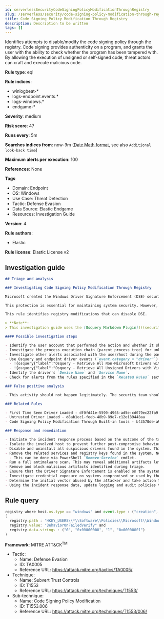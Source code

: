 ```yaml
---
id: serverlessSecurityCodeSigningPolicyModificationThroughRegistry
slug: /serverless/security/code-signing-policy-modification-through-registry
title: Code Signing Policy Modification Through Registry
description: Description to be written
tags: []
---
```


<div id="code-signing-policy-modification-through-registry"></div>

Identifies attempts to disable/modify the code signing policy through the registry. Code signing provides authenticity on a program, and grants the user with the ability to check whether the program has been tampered with. By allowing the execution of unsigned or self-signed code, threat actors can craft and execute malicious code.

**Rule type**: eql

**Rule indices**:

* winlogbeat-*
* logs-endpoint.events.*
* logs-windows.*
* endgame-*

**Severity**: medium

**Risk score**: 47

**Runs every**: 5m

**Searches indices from**: now-9m ([Date Math format](((ref))/common-options.html#date-math), see also <DocLink id="serverlessSecurityRulesUiCreate" section="set-the-rules-schedule">`Additional look-back time`</DocLink>)

**Maximum alerts per execution**: 100

**References**: None

**Tags**:

* Domain: Endpoint
* OS: Windows
* Use Case: Threat Detection
* Tactic: Defense Evasion
* Data Source: Elastic Endgame
* Resources: Investigation Guide

**Version**: 4

**Rule authors**:

* Elastic

**Rule license**: Elastic License v2

## Investigation guide

```markdown
## Triage and analysis

### Investigating Code Signing Policy Modification Through Registry

Microsoft created the Windows Driver Signature Enforcement (DSE) security feature to prevent drivers with invalid signatures from loading and executing into the kernel (ring 0). DSE aims to protect systems by blocking attackers from loading malicious drivers on targets.

This protection is essential for maintaining system security. However, attackers or administrators can disable DSE and load untrusted drivers, which can put the system at risk. Therefore, it's important to keep this feature enabled and only load drivers from trusted sources to ensure system integrity and security.

This rule identifies registry modifications that can disable DSE.

> **Note**:
> This investigation guide uses the [Osquery Markdown Plugin](((security-guide))/invest-guide-run-osquery.html) introduced in Elastic Stack version 8.5.0. Older Elastic Stack versions will display unrendered Markdown in this guide.

#### Possible investigation steps

- Identify the user account that performed the action and whether it should perform this kind of action.
- Investigate the process execution chain (parent process tree) for unknown processes. Examine their executable files for prevalence, whether they are located in expected locations, and if they are signed with valid digital signatures.
- Investigate other alerts associated with the user/host during the past 48 hours.
- Use Osquery and endpoint driver events (`event.category = "driver"`) to investigate if suspicious drivers were loaded into the system after the registry was modified.
  - !{osquery{"label":"Osquery - Retrieve All Non-Microsoft Drivers with Virustotal Link","query":"SELECT concat('https://www.virustotal.com/gui/file/', sha1) AS VtLink, class, description, directory, image, issuer_name, manufacturer, service, signed, subject_name FROM drivers JOIN authenticode ON drivers.image = authenticode.path JOIN hash ON drivers.image = hash.path WHERE NOT (provider == \"Microsoft\" AND signed == \"1\")\n"}}
  - !{osquery{"label":"Osquery - Retrieve All Unsigned Drivers with Virustotal Link","query":"SELECT concat('https://www.virustotal.com/gui/file/', sha1) AS VtLink, class, description, directory, image, issuer_name, manufacturer, service, signed, subject_name FROM drivers JOIN authenticode ON drivers.image = authenticode.path JOIN hash ON drivers.image = hash.path WHERE signed == \"0\"\n"}}
- Identify the driver's `Device Name` and `Service Name`.
- Check for alerts from the rules specified in the `Related Rules` section.

### False positive analysis

- This activity should not happen legitimately. The security team should address any potential benign true positive (B-TP), as this configuration can put the user and the domain at risk.

### Related Rules

- First Time Seen Driver Loaded - df0fd41e-5590-4965-ad5e-cd079ec22fa9
- Untrusted Driver Loaded - d8ab1ec1-feeb-48b9-89e7-c12e189448aa
- Code Signing Policy Modification Through Built-in tools - b43570de-a908-4f7f-8bdb-b2df6ffd8c80

### Response and remediation

- Initiate the incident response process based on the outcome of the triage.
- Isolate the involved host to prevent further post-compromise behavior.
- Disable and uninstall all suspicious drivers found in the system. This can be done via Device Manager. (Note that this step may require you to boot the system into Safe Mode.)
- Remove the related services and registry keys found in the system. Note that the service will probably not stop if the driver is still installed.
  - This can be done via PowerShell `Remove-Service` cmdlet.
- Run a full antimalware scan. This may reveal additional artifacts left in the system, persistence mechanisms, and malware components.
- Remove and block malicious artifacts identified during triage.
- Ensure that the Driver Signature Enforcement is enabled on the system.
- Investigate credential exposure on systems compromised or used by the attacker to ensure all compromised accounts are identified. Reset passwords for these accounts and other potentially compromised credentials, such as email, business systems, and web services.
- Determine the initial vector abused by the attacker and take action to prevent reinfection through the same vector.
- Using the incident response data, update logging and audit policies to improve the mean time to detect (MTTD) and the mean time to respond (MTTR).

```

## Rule query

```js
registry where host.os.type == "windows" and event.type : ("creation", "change") and
(
  registry.path : "HKEY_USERS\\*\\Software\\Policies\\Microsoft\\Windows NT\\Driver Signing\\BehaviorOnFailedVerify" and
  registry.value: "BehaviorOnFailedVerify" and
  registry.data.strings : ("0", "0x00000000", "1", "0x00000001")
)

```

**Framework**: MITRE ATT&CK<sup>TM</sup>

* Tactic:
    * Name: Defense Evasion
    * ID: TA0005
    * Reference URL: https://attack.mitre.org/tactics/TA0005/
* Technique:
    * Name: Subvert Trust Controls
    * ID: T1553
    * Reference URL: https://attack.mitre.org/techniques/T1553/
* Sub-technique:
    * Name: Code Signing Policy Modification
    * ID: T1553.006
    * Reference URL: https://attack.mitre.org/techniques/T1553/006/

